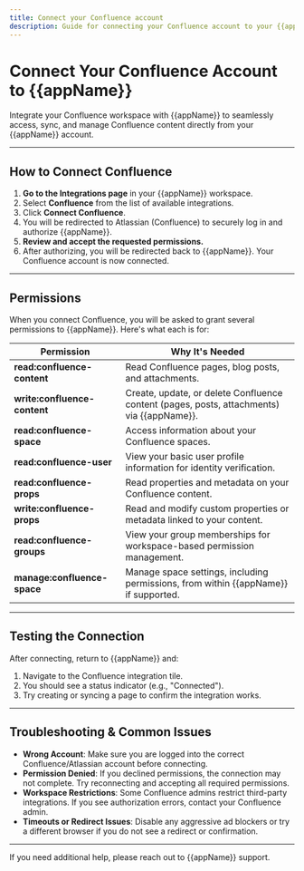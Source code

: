 ```yaml
---
title: Connect your Confluence account
description: Guide for connecting your Confluence account to your {{appName}} workspace.
---
```


# Connect Your Confluence Account to {{appName}}

Integrate your Confluence workspace with {{appName}} to seamlessly access, sync, and manage Confluence content directly from your {{appName}} account.

---

## How to Connect Confluence

1. **Go to the Integrations page** in your {{appName}} workspace.
2. Select **Confluence** from the list of available integrations.
3. Click **Connect Confluence**.
4. You will be redirected to Atlassian (Confluence) to securely log in and authorize {{appName}}.
5. **Review and accept the requested permissions.**
6. After authorizing, you will be redirected back to {{appName}}. Your Confluence account is now connected.

---

## Permissions

When you connect Confluence, you will be asked to grant several permissions to {{appName}}. Here's what each is for:

| Permission                   | Why It's Needed                                                                                |
|------------------------------|----------------------------------------------------------------------------------------------|
| **read:confluence-content**  | Read Confluence pages, blog posts, and attachments.                                           |
| **write:confluence-content** | Create, update, or delete Confluence content (pages, posts, attachments) via {{appName}}.     |
| **read:confluence-space**    | Access information about your Confluence spaces.                                              |
| **read:confluence-user**     | View your basic user profile information for identity verification.                           |
| **read:confluence-props**    | Read properties and metadata on your Confluence content.                                      |
| **write:confluence-props**   | Read and modify custom properties or metadata linked to your content.                         |
| **read:confluence-groups**   | View your group memberships for workspace-based permission management.                        |
| **manage:confluence-space**  | Manage space settings, including permissions, from within {{appName}} if supported.           |

---

## Testing the Connection

After connecting, return to {{appName}} and:

1. Navigate to the Confluence integration tile.
2. You should see a status indicator (e.g., "Connected").
3. Try creating or syncing a page to confirm the integration works.

---

## Troubleshooting & Common Issues

- **Wrong Account**: Make sure you are logged into the correct Confluence/Atlassian account before connecting.
- **Permission Denied**: If you declined permissions, the connection may not complete. Try reconnecting and accepting all required permissions.
- **Workspace Restrictions**: Some Confluence admins restrict third-party integrations. If you see authorization errors, contact your Confluence admin.
- **Timeouts or Redirect Issues**: Disable any aggressive ad blockers or try a different browser if you do not see a redirect or confirmation.

---

If you need additional help, please reach out to {{appName}} support.
